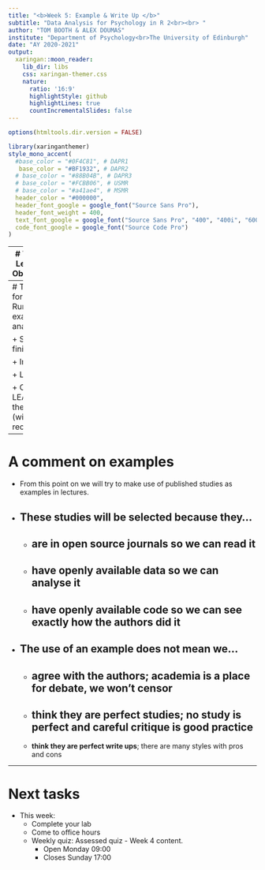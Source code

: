```yaml
---
title: "<b>Week 5: Example & Write Up </b>"
subtitle: "Data Analysis for Psychology in R 2<br><br> "
author: "TOM BOOTH & ALEX DOUMAS"
institute: "Department of Psychology<br>The University of Edinburgh"
date: "AY 2020-2021"
output:
  xaringan::moon_reader:
    lib_dir: libs
    css: xaringan-themer.css
    nature:
      ratio: '16:9'
      highlightStyle: github
      highlightLines: true
      countIncrementalSlides: false
---
```



```r
options(htmltools.dir.version = FALSE)
```

```r
library(xaringanthemer)
style_mono_accent(
  #base_color = "#0F4C81", # DAPR1
   base_color = "#BF1932", # DAPR2
  # base_color = "#88B04B", # DAPR3 
  # base_color = "#FCBB06", # USMR
  # base_color = "#a41ae4", # MSMR
  header_color = "#000000",
  header_font_google = google_font("Source Sans Pro"),
  header_font_weight = 400,
  text_font_google = google_font("Source Sans Pro", "400", "400i", "600", "600i"),
  code_font_google = google_font("Source Code Pro")
)
```

---
# Week's Learning Objectives

1. Understand the difference between outliers and influential points. 

2. Understand and apply methods to detect outliers and influential points.

3. Comment on the issues of correlation vs causation and generalisability of the sample results.

4. Run a full simple regression analysis from start to finish and to correctly interpret the results.

---
# Topics for today
+ Run an example analysis

  + Start to finish

  + In R
  
  + Live!

+ Check LEARN for the dates (will be recorded)

---
# A comment on examples

+ From this point on we will try to make use of published studies as examples in lectures.

+ These studies will be selected because they...
--
  + **are in open source journals** so we can read it
--
  + **have openly available data** so we can analyse it
--
  + **have openly available code** so we can see exactly how the authors did it
--

+ The use of an example does not mean we...
--
  + **agree with the authors**; academia is a place for debate, we won't censor
--
  + **think they are perfect studies**; no study is perfect and careful critique is good practice
--
  + **think they are perfect write ups**; there are many styles with pros and cons


---
# Next tasks

+ This week:
  + Complete your lab
  + Come to office hours
  + Weekly quiz: Assessed quiz - Week 4 content.
      + Open Monday 09:00
      + Closes Sunday 17:00